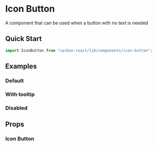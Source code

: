 

<Meta of={IconButtonStories} />

# Icon Button

A component that can be used when a button with no text is needed

## Quick Start

```javascript
import IconButton from "carbon-react/lib/components/icon-button";
```

## Examples

### Default

<Canvas of={IconButtonStories.Default} />

### With tooltip

<Canvas of={IconButtonStories.WithTooltip} />

### Disabled

<Canvas of={IconButtonStories.Disabled} />

## Props

### Icon Button

<ArgTypes of={IconButtonStories} />
